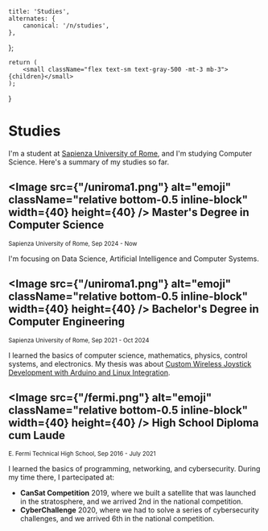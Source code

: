 
    title: 'Studies',
    alternates: {
        canonical: '/n/studies',
    },
};

    return (
        <small className="flex text-sm text-gray-500 -mt-3 mb-3">{children}</small>
    );
}

# Studies

<AnimatedName />

I'm a student at [Sapienza University of Rome](https://www.uniroma1.it), and I'm studying Computer Science. Here's a summary of my studies so far.

## <Image src={"/uniroma1.png"} alt="emoji" className="relative bottom-0.5 inline-block" width={40} height={40} /> Master's Degree in Computer Science

<Small>Sapienza University of Rome, Sep 2024 - Now</Small>

I'm focusing on Data Science, Artificial Intelligence and Computer Systems.

## <Image src={"/uniroma1.png"} alt="emoji" className="relative bottom-0.5 inline-block" width={40} height={40} /> Bachelor's Degree in Computer Engineering

<Small>Sapienza University of Rome, Sep 2021 - Oct 2024</Small>

I learned the basics of computer science, mathematics, physics, control systems, and electronics. My thesis was about [Custom Wireless Joystick Development with Arduino and Linux Integration](/bachelor_thesis.pdf).

 
## <Image src={"/fermi.png"} alt="emoji" className="relative bottom-0.5 inline-block" width={40} height={40} /> High School Diploma cum Laude

<Small>E. Fermi Technical High School, Sep 2016 - July 2021</Small>

I learned the basics of programming, networking, and cybersecurity. During my time there, I partecipated at:
- **CanSat Competition** 2019, where we built a satellite that was launched in the stratosphere, and we arrived 2nd in the national competition.
- **CyberChallenge** 2020, where we had to solve a series of cybersecurity challenges, and we arrived 6th in the national competition.
